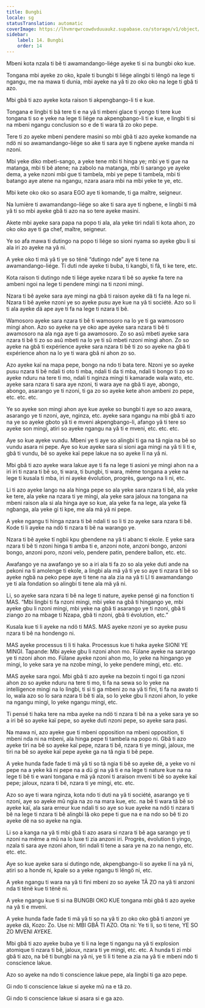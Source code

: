 ```yaml
---
title: Bungbi
locale: sg
statusTranslation: automatic
coverImage: https://lhvmrqwrcowdvduuaukz.supabase.co/storage/v1/object/public/strapi-uploads/small_cover-educacion-fundamental.webp-2d51a7828a2b1309555be27f7e2a61a0.webp
sidebar:
    label: 14. Bungbi
    order: 14
---
```

Mbeni kota nzala ti bê ti awamandango-liége ayeke ti si na bungbi oko kue.

Tongana mbi ayeke zo oko, kpale ti bungbi ti liége alingbi ti lëngö na lege ti ngangu, me na mawa ti dunia, mbi ayeke na yâ ti zo oko oko na lege ti gbâ ti azo.

Mbi gbâ ti azo ayeke kota raison ti akpengbango-li ti e kue.

Tongana e lingbi ti bâ tere ti e na yâ ti mbeni glace ti yongo ti tere kue tongana ti so e yeke na lege ti liége na akpengbango-li ti e kue, e lingbi ti si na mbeni ngangu conclusion so e de ti wara tâ zo oko pepe.

Tere ti zo ayeke mbeni pendere masini so mbi gbâ ti azo ayeke komande na ndö ni so awamandango-liége so ake ti sara aye ti ngbene ayeke manda ni nzoni.

Mbi yeke diko mbeti-sango, a yeke tene mbi ti hinga ye; mbi ye ti gue na matanga, mbi ti bê atene; na zabolo na matanga, mbi ti sarango ye ayeke dema, a yeke nzoni mbi gue ti tambela, mbi ye pepe ti tambela, mbi ti batango aye atene na ngangu, nzara asara mbi na mbi yeke te ye, etc.

Mbi kete oko oko so asara EGO aye ti komande, ti ga maître, seigneur.

Na lumière ti awamandango-liége so ake ti sara aye ti ngbene, e lingbi ti mä yâ ti so mbi ayeke gbâ ti azo na so tere ayeke masini.

Akete mbi ayeke sara papa na popo ti ala, ala yeke tiri ndali ti kota ahon, zo oko oko aye ti ga chef, maître, seigneur.

Ye so afa mawa ti dutingo na popo ti liége so sioni nyama so ayeke gbu li si ala iri zo ayeke na yâ ni.

A yeke oko ti mä yâ ti ye so tënë “dutingo nde” aye ti tene na awamandango-liége. Ti duti nde ayeke ti buba, ti kangbi, ti fâ, ti ke tere, etc.

Kota raison ti dutingo nde ti liége ayeke nzara ti bê so ayeke fa tere na ambeni ngoi na lege ti pendere mingi na ti nzoni mingi.

Nzara ti bê ayeke sara aye mingi na gbâ ti raison ayeke dä ti fa na lege ni. Nzara ti bê ayeke nzoni ye so ayeke pusu aye kue na yâ ti société. Azo so li ti ala ayeke dä ape aye ti fa na lege ti nzara ti bê.

Wamosoro ayeke sara nzara ti bê ti wamosoro na lo ye ti ga wamosoro mingi ahon. Azo so ayeke na ye oko ape ayeke sara nzara ti bê ti awamosoro na ala nga aye ti ga awamosoro. Zo so asû mbeti ayeke sara nzara ti bê ti zo so asû mbeti na lo ye ti sû mbeti nzoni mingi ahon. Zo so ayeke na gbâ ti expérience ayeke sara nzara ti bê ti zo so ayeke na gbâ ti expérience ahon na lo ye ti wara gbâ ni ahon zo so.

Azo ayeke kaï na mapa pepe, bongo na ndo ti bata tere. Nzoni ye so ayeke pusu nzara ti bê ndali ti oto ti mba, ndali ti da ti mba, ndali ti bongo ti zo so ayeke nduru na tere ti mo, ndali ti nginza mingi ti kamarade wala wato, etc. ayeke sara nzara ti sara aye nzoni, ti wara aye na gbâ ti aye, abongo, abongo, asarango ye ti nzoni, ti ga zo so ayeke kete ahon ambeni zo pepe, etc. etc. etc.

Ye so ayeke son mingi ahon aye kue ayeke so bungbi ti aye so azo awara, asarango ye ti nzoni, aye, nginza, etc. ayeke sara ngangu na mbi gbâ ti azo na ye so ayeke gboto yâ ti e mveni akpengbango-li, afango yâ ti tere so ayeke son mingi, atiri so ayeke ngangu na yâ ti e mveni, etc. etc. etc.

Aye so kue ayeke vundu. Mbeni ye ti aye so alingbi ti ga na tâ ngia na bê so vundu asara ni pepe. Aye so kue ayeke sara si sioni aga mingi na yâ ti li ti e, gbâ ti vundu, bê so ayeke kaï pepe lakue na so ayeke lï na yâ ni.

Mbi gbâ ti azo ayeke wara lakue aye ti fa na lege ti asioni ye mingi ahon na a iri iri ti nzara ti bê so, ti wara, ti bungbi, ti wara, même tongana a yeke na lege ti kusala ti mba, iri ni ayeke évolution, progrès, guengo na li ni, etc.

Li ti azo ayeke lango na ala hinga pepe so ala yeke sara nzara ti bê, ala yeke ke tere, ala yeke na nzara ti ye mingi, ala yeke sara jaloux na tongana na mbeni raison ala si ala hinga aye so kue, ala yeke fa na lege, ala yeke fâ ngbanga, ala yeke gi ti kpe, me ala mä yâ ni pepe.

A yeke ngangu ti hinga nzara ti bê ndali ti so li ti zo ayeke sara nzara ti bê. Kode ti li ayeke na ndö ti nzara ti bê na warango ye.

Nzara ti bê ayeke tï ngbii kpu gbendene na yâ ti abanc ti ekole. E yeke sara nzara ti bê ti nzoni hinga ti amba ti e, anzoni note, anzoni bongo, anzoni bongo, anzoni poro, nzoni velo, pendere patin, pendere ballon, etc. etc.

Awafango ye na awafango ye so a iri ala ti fa zo so ala yeke duti ande na pekoni na ti amolenge ti ekole, a lingbi ala mä yâ ti ye so aye ti nzara ti bê so ayeke ngbâ na peko pepe aye ti tene na ala zia na yâ ti LI ti awamandango ye ti ala fondation so alingbi ti tene ala mä yâ ni.

Li, so ayeke sara nzara ti bê na lege ti nature, ayeke pensé gi na fonction ti MAS. “Mbi lingbi ti fa nzoni mingi, mbi yeke na gbâ ti hingango ye, mbi ayeke gbu li nzoni mingi, mbi yeke na gbâ ti asarango ye ti nzoni, gbâ ti ziango zo na mbage ti Nzapa, gbâ ti nzoni, gbâ ti évolution, etc.”

Kusala kue ti li ayeke na ndö ti MAS. MAS ayeke nzoni ye so ayeke pusu nzara ti bê na hondengo ni.

MAS ayeke processus ti li ti haka. Processus kue ti haka ayeke SIONI YE MINGI. Tapande: Mbi ayeke gbu li nzoni ahon mo. Fülane ayeke na sarango ye ti nzoni ahon mo. Fülane ayeke nzoni ahon mo, lo yeke na hingango ye mingi, lo yeke sara ye na nzobe mingi, lo yeke pendere mingi, etc. etc.

MAS ayeke sara ngoi. Mbi gbâ ti azo ayeke na bezoin ti ngoi ti ga nzoni ahon zo so ayeke nduru na tere ti mo, ti fa na sewa so lo yeke na intelligence mingi na lo lingbi, ti si ti ga mbeni zo na yâ ti fini, ti fa na awato ti lo, wala azo so lo sara nzara ti bê ti ala, so lo yeke gbu li nzoni ahon, lo yeke na ngangu mingi, lo yeke ngangu mingi, etc.

Ti pensé ti haka tere na mba ayeke na ndö ti nzara ti bê na a yeke sara ye so a iri bê so ayeke kaï pepe, so ayeke duti nzoni pepe, so ayeke sara pasi.

Na mawa ni, azo ayeke gue ti mbeni opposition na mbeni opposition, ti mbeni nda ni na mbeni, ala hinga pepe ti tambela na popo ni. Gbâ ti azo ayeke tiri na bê so ayeke kaï pepe, nzara ti bê, nzara ti ye mingi, jaloux, me tiri na bê so ayeke kaï pepe ayeke ga na tâ ngia ti bê pepe.

A yeke hunda fade fade ti mä yâ ti so tâ ngia ti bê so ayeke dë, a yeke vo ni pepe na a yeke kä ni pepe na a dü gi na yâ ti e na lege ti nature kue na na lege ti bê ti e wani tongana e mä yâ nzoni ti araison mveni ti bê so ayeke kaï pepe; jaloux, nzara ti bê, nzara ti ye mingi, etc. etc.

Azo so aye ti wara nginza, kota ndo ti duti na yâ ti société, asarango ye ti nzoni, aye so ayeke mû ngia na zo na mara kue, etc. na bê ti wara tâ bê so ayeke kaï, ala sara erreur kue ndali ti so aye so kue ayeke na ndö ti nzara ti bê na lege ti nzara ti bê alingbi lâ oko pepe ti gue na e na ndo so bê ti zo ayeke dë na so ayeke na ngia.

Li so a kanga na yâ ti mbi gbâ ti azo asara si nzara ti bê aga sarango ye ti nzoni na même a mû na lo luxe ti zia anzoni iri. Progrès, évolution ti yingo, nzala ti sara aye nzoni ahon, tiri ndali ti tene a sara ye na zo na nengo, etc. etc. etc.

Aye so kue ayeke sara si dutingo nde, akpengbango-li so ayeke lï na yâ ni, atiri so a honde ni, kpale so a yeke ngangu ti lëngö ni, etc.

A yeke ngangu ti wara na yâ ti fini mbeni zo so ayeke TÂ ZO na yâ ti anzoni nda ti tënë kue ti tënë ni.

A yeke ngangu kue ti si na BUNGBI OKO KUE tongana mbi gbâ ti azo ayeke na yâ ti e mveni.

A yeke hunda fade fade ti mä yâ ti so na yâ ti zo oko oko gbâ ti anzoni ye ayeke dä, Kozo: Zo. Use ni: MBI GBÂ TI AZO. Ota ni: Ye ti li, so ti tene, YE SO ZO MVENI AYEKE.

Mbi gbâ ti azo ayeke buba ye ti li na lege ti ngangu na yâ ti explosion atomique ti nzara ti bê, jaloux, nzara ti ye mingi, etc. etc. A hunda ti zi mbi gbâ ti azo, na bê ti bungbi na yâ ni, ye ti li ti tene a zia na yâ ti e mbeni ndo ti conscience lakue.

Azo so ayeke na ndo ti conscience lakue pepe, ala lingbi ti ga azo pepe.

Gi ndo ti conscience lakue si ayeke mû na e tâ zo.

Gi ndo ti conscience lakue si asara si e ga azo.

